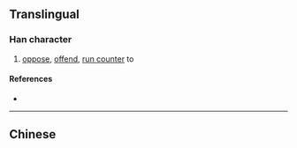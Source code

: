 {{also|攖}}
{{character info/new}}
==Translingual==

===Han character===
{{Han char|rn=64|rad=手|as=11|sn=14|four=|canj=QBOV|ids=⿰扌婴}}

# [[oppose]], [[offend]], [[run counter]] to

====References====
* {{Han ref|kx=0453.191|hdz=31947.020|uh=6484|ud=25732}}

----

==Chinese==
{{zh-see|攖}}